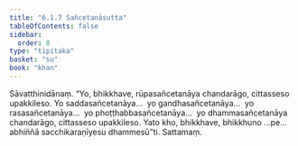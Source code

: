 ```yaml
---
title: "6.1.7 Sañcetanāsutta"
tableOfContents: false
sidebar:
  order: 8
type: "tipitaka"
basket: "su"
book: "khan"
---
```



<DynamicBreadcrumb />

<Division number="328" book="khan">

<Paragraph number="1105" book="khan">
Sāvatthinidānaṃ. “Yo, bhikkhave, rūpasañcetanāya chandarāgo, cittasseso upakkileso. Yo saddasañcetanāya…  yo gandhasañcetanāya…  yo rasasañcetanāya…  yo phoṭṭhabbasañcetanāya…  yo dhammasañcetanāya chandarāgo, cittasseso upakkileso. Yato kho, bhikkhave, bhikkhuno …pe…  abhiññā sacchikaraṇīyesu dhammesū”ti.

</Paragraph>
</Division>

<Paragraph number="1106" type="center" book="khan">
Sattamaṃ.
</Paragraph>